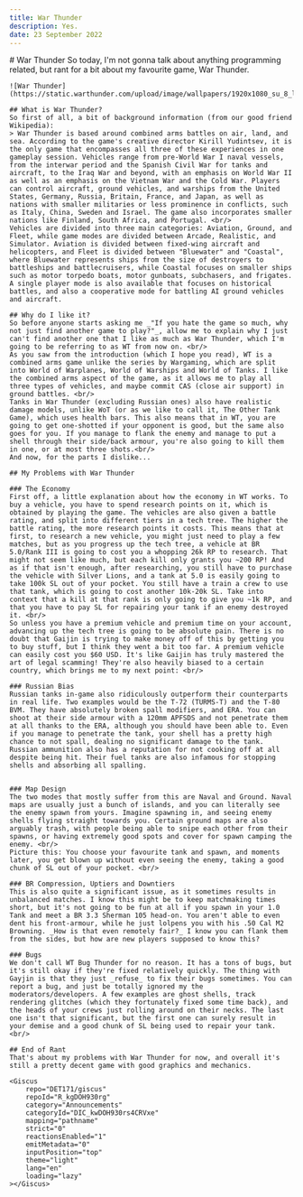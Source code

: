 ```yaml
---
title: War Thunder
description: Yes.
date: 23 September 2022
---
```


<title>War Thunder</title>
<article className="prose prose-lg max-w-none py-20 px-20 prose-stone font-sans leading-relaxed bg-red-100">
	# War Thunder
	So today, I'm not gonna talk about anything programming related, but rant for a bit about my favourite game, War Thunder.

	![War Thunder](https://static.warthunder.com/upload/image/wallpapers/1920x1080_su_8_logo_2b9c39a346fca80df0ade142755bb272.jpg)

	## What is War Thunder?
	So first of all, a bit of background information (from our good friend Wikipedia): 
	> War Thunder is based around combined arms battles on air, land, and sea. According to the game's creative director Kirill Yudintsev, it is the only game that encompasses all three of these experiences in one gameplay session. Vehicles range from pre-World War I naval vessels, from the interwar period and the Spanish Civil War for tanks and aircraft, to the Iraq War and beyond, with an emphasis on World War II as well as an emphasis on the Vietnam War and the Cold War. Players can control aircraft, ground vehicles, and warships from the United States, Germany, Russia, Britain, France, and Japan, as well as nations with smaller militaries or less prominence in conflicts, such as Italy, China, Sweden and Israel. The game also incorporates smaller nations like Finland, South Africa, and Portugal. <br/>
	Vehicles are divided into three main categories: Aviation, Ground, and Fleet, while game modes are divided between Arcade, Realistic, and Simulator. Aviation is divided between fixed-wing aircraft and helicopters, and Fleet is divided between "Bluewater" and "Coastal", where Bluewater represents ships from the size of destroyers to battleships and battlecruisers, while Coastal focuses on smaller ships such as motor torpedo boats, motor gunboats, subchasers, and frigates. A single player mode is also available that focuses on historical battles, and also a cooperative mode for battling AI ground vehicles and aircraft.

	## Why do I like it?
	So before anyone starts asking me _"If you hate the game so much, why not just find another game to play?"_, allow me to explain why I just can't find another one that I like as much as War Thunder, which I'm going to be referring to as WT from now on. <br/>
	As you saw from the introduction (which I hope you read), WT is a combined arms game unlike the series by Wargaming, which are split into World of Warplanes, World of Warships and World of Tanks. I like the combined arms aspect of the game, as it allows me to play all three types of vehicles, and maybe commit CAS (close air support) in ground battles. <br/>
	Tanks in War Thunder (excluding Russian ones) also have realistic damage models, unlike WoT (or as we like to call it, The Other Tank Game), which uses health bars. This also means that in WT, you are going to get one-shotted if your opponent is good, but the same also goes for you. If you manage to flank the enemy and manage to put a shell through their side/back armour, you're also going to kill them in one, or at most three shots.<br/>
	And now, for the parts I dislike...

	## My Problems with War Thunder
	
	### The Economy
	First off, a little explanation about how the economy in WT works. To buy a vehicle, you have to spend research points on it, which is obtained by playing the game. The vehicles are also given a battle rating, and split into different tiers in a tech tree. The higher the battle rating, the more research points it costs. This means that at first, to research a new vehicle, you might just need to play a few matches, but as you progress up the tech tree, a vehicle at BR 5.0/Rank III is going to cost you a whopping 26k RP to research. That might not seem like much, but each kill only grants you ~200 RP! And as if that isn't enough, after researching, you still have to purchase the vehicle with Silver Lions, and a tank at 5.0 is easily going to take 100k SL out of your pocket. You still have a train a crew to use that tank, which is going to cost another 10k-20k SL. Take into context that a kill at that rank is only going to give you ~1k RP, and that you have to pay SL for repairing your tank if an enemy destroyed it. <br/>
	So unless you have a premium vehicle and premium time on your account, advancing up the tech tree is going to be absolute pain. There is no doubt that Gaijin is trying to make money off of this by getting you to buy stuff, but I think they went a bit too far. A premium vehicle can easily cost you $60 USD. It's like Gaijin has truly mastered the art of legal scamming! They're also heavily biased to a certain country, which brings me to my next point: <br/>

	### Russian Bias
	Russian tanks in-game also ridiculously outperform their counterparts in real life. Two examples would be the T-72 (TURMS-T) and the T-80 BVM. They have absolutely broken spall modifiers, and ERA. You can shoot at their side armour with a 120mm APFSDS and not penetrate them at all thanks to the ERA, although you should have been able to. Even if you manage to penetrate the tank, your shell has a pretty high chance to not spall, dealing no significant damage to the tank. Russian ammunition also has a reputation for not cooking off at all despite being hit. Their fuel tanks are also infamous for stopping shells and absorbing all spalling.


	### Map Design
	The two modes that mostly suffer from this are Naval and Ground. Naval maps are usually just a bunch of islands, and you can literally see the enemy spawn from yours. Imagine spawning in, and seeing enemy shells flying straight towards you. Certain ground maps are also arguably trash, with people being able to snipe each other from their spawns, or having extremely good spots and cover for spawn camping the enemy. <br/>
	Picture this: You choose your favourite tank and spawn, and moments later, you get blown up without even seeing the enemy, taking a good chunk of SL out of your pocket. <br/>

	### BR Compression, Uptiers and Downtiers
	This is also quite a significant issue, as it sometimes results in unbalanced matches. I know this might be to keep matchmaking times short, but it's not going to be fun at all if you spawn in your 1.0 Tank and meet a BR 3.3 Sherman 105 head-on. You aren't able to even dent his front-armour, while he just lolpens you with his .50 Cal M2 Browning. _How is that even remotely fair?_ I know you can flank them from the sides, but how are new players supposed to know this?

	### Bugs
	We don't call WT Bug Thunder for no reason. It has a tons of bugs, but it's still okay if they're fixed relatively quickly. The thing with Gayjin is that they just _refuse_ to fix their bugs sometimes. You can report a bug, and just be totally ignored my the moderators/developers. A few examples are ghost shells, track rendering glitches (which they fortunately fixed some time back), and the heads of your crews just rolling around on their necks. The last one isn't that significant, but the first one can surely result in your demise and a good chunk of SL being used to repair your tank.
	<br/>

	## End of Rant
	That's about my problems with War Thunder for now, and overall it's still a pretty decent game with good graphics and mechanics. 

	<Giscus
		repo="DET171/giscus"
		repoId="R_kgDOH930rg"
		category="Announcements"
		categoryId="DIC_kwDOH930rs4CRVxe"
		mapping="pathname"
		strict="0"
		reactionsEnabled="1"
		emitMetadata="0"
		inputPosition="top"
		theme="light"
		lang="en"
		loading="lazy"
	></Giscus>
</article>